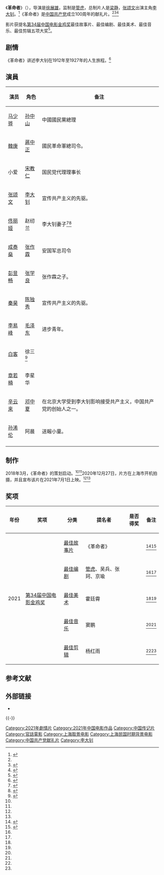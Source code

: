 {{电影信息框
| 片名     = 革命者
| 电影原名 = ''{{lang|en|The Pioneer}}''
| 图像     = 
| 图像说明 = 
| 导演     = [[徐展雄|徐展雄]]
| 监制     = 管虎
| 制片     = 梁静
| 编剧     = 管虎、吴兵、张珂、京瑜
| 原著     = 
| 主演     = 张颂文
| 配乐     = 
| 摄影     = 
| 剪辑     = 
| 制片商   = 
| 发行商   = 
| 上映日期 = 2021年7月1日（中国大陆、香港、澳門）
| 片长     = 121分钟
| 产地     = {{CHNML}}
| 语言     = 普通话
| 预算     = 
| 票房     = {{flagicon|CHNML}} 1.35億人民幣（截至8月31日）<br>{{flagicon|HKG}} 26.95萬港元（截至8月29日）
| 前集     = 
| 续集     = 
}}
《'''革命者'''》（{{lang-en|''The Pioneer''}}），导演是[[徐展雄|徐展雄]]，监制是[[管虎|管虎]]，总制片人是[[梁静_(演员)|梁静]]，[[张颂文|张颂文]]出演主角[[李大钊|李大钊]]。<ref name="bee">{{cite news |author1=陈晨 |url=https://www.thepaper.cn/newsDetail_forward_10559169 |title=电影《革命者》开机，张颂文饰演李大钊 |newspaper=澎湃新闻 |date=2020-12-28 |accessdate=2020-12-31 |archive-date=2020-12-29 |archive-url=https://web.archive.org/web/20201229010036/https://www.thepaper.cn/newsDetail_forward_10559169 |dead-url=no }}</ref>《革命者》是[[中国共产党|中国共产党]]成立100周年的献礼片。<ref name="bee"/><ref name="carrot">{{cite news |author1=孙佳音 |url=https://k.sina.com.cn/article_1737737970_6793c6f2020011mdy.html?from=ent&subch=oent |title=张颂文饰演李大钊，电影《革命者》勾勒时代群像献礼建党百年 |newspaper=新浪 |date=2020-12-28 |accessdate=2020-12-31 |archive-date=2021-04-12 |archive-url=https://web.archive.org/web/20210412132855/https://k.sina.com.cn/article_1737737970_6793c6f2020011mdy.html?from=ent&subch=oent |dead-url=no }}</ref><ref>{{cite news |title=《革命者》将于7月1日全国上映-新华网 |url=http://www.xinhuanet.com/ent/2021-06/22/c_1127585089.htm |accessdate=2021-12-22 |work=新华网 |archive-date=2021-12-22 |archive-url=https://web.archive.org/web/20211222114832/http://www.xinhuanet.com/ent/2021-06/22/c_1127585089.htm |dead-url=no }}</ref>

影片获提名[[第34届中国电影金鸡奖|第34届中国电影金鸡奖]]最佳故事片、最佳编剧、最佳美术、最佳音乐、最佳剪辑五项大奖<ref>{{cite web |title=金鸡奖公布提名名单，《悬崖之上》《中国医生》等争夺最佳故事片奖 |url=http://content.mtime.com/article/228783756 |website=Mtime时光网 |accessdate=2021-12-05 |date=2021-11-29 |archive-date=2022-01-09 |archive-url=https://web.archive.org/web/20220109173915/http://content.mtime.com/article/228783756 |dead-url=no }}</ref>。

==剧情==
《革命者》讲述李大钊在1912年至1927年的人生旅程。<ref>{{cite news |title=百集党史纪录片展映暨《革命者》首映仪式在澳门举行-中新网 |url=https://www.chinanews.com.cn/ga/2021/07-01/9511334.shtml |accessdate=2021-12-22 |work=中国新闻网 |archive-date=2021-12-22 |archive-url=https://web.archive.org/web/20211222072018/https://www.chinanews.com.cn/ga/2021/07-01/9511334.shtml |dead-url=no }}</ref>

==演員==
{|class="wikitable"
|-
! 演员 !! 角色 !! 备注
|-
|[[马少骅|马少骅]]
|[[孫中山|孙中山]]
|中國國民黨總理
|-
|[[韓庚|韓庚]] || [[蔣中正|蔣中正]] ||國民革命軍總司令。
|-
|小爱
|[[宋教仁|宋教仁]]
|国民党代理理事长
|-
|[[张颂文|张颂文]] || [[李大钊|李大钊]] || 宣传共产主义的先驱。
|-
|[[佟丽娅|佟丽娅]] || 赵纫兰 || 李大钊妻子<ref>{{cite news |title=佟丽娅回忆拍摄《革命者》往事 感谢张颂文互动-中新网 |url=https://www.chinanews.com.cn/yl/2021/07-05/9513072.shtml |accessdate=2021-12-22 |work=中国新闻网 |archive-date=2021-12-22 |archive-url=https://web.archive.org/web/20211222072424/https://www.chinanews.com.cn/yl/2021/07-05/9513072.shtml |dead-url=no }}</ref><ref>{{cite news |title=佟丽娅谈《革命者》哭戏细节 张颂文现场破防落泪 |url=https://ent.huanqiu.com/article/43oZt7dt8eD |accessdate=2021-12-22 |work=环球网 |archive-date=2021-12-22 |archive-url=https://web.archive.org/web/20211222072422/https://ent.huanqiu.com/article/43oZt7dt8eD |dead-url=no }}</ref>
|-
|[[成泰燊|成泰燊]]
|[[张作霖|张作霖]]
|安国军总司令
|-
|[[彭昱畅|彭昱畅]] || [[张学良|张学良]] || 张作霖之子。
|-
|[[秦昊|秦昊]] || [[陈独秀|陈独秀]] || 宣传共产主义的先驱。
|-
|[[李易峰|李易峰]] || [[毛泽东|毛泽东]] || 进步青年。
|-
|[[白客|白客]] || 徐三<ref>{{cite news |title=《革命者》登陆IMAX影院，沉浸感加倍更添动人力量-新华网 |url=http://www.xinhuanet.com/ent/2021-07/02/c_1127618081.htm |accessdate=2021-12-22 |work=新华网 |archive-date=2021-12-22 |archive-url=https://web.archive.org/web/20211222114823/http://www.xinhuanet.com/ent/2021-07/02/c_1127618081.htm |dead-url=no }}</ref> || 
|-
|[[章若楠|章若楠]] ||李星华 || 
|-
|[[辛云来|辛云来]] || [[邓中夏|邓中夏]] || 在北京大学受到李大钊影响接受共产主义，中国共产党的创始人之一。
|-
|[[孙浠伦|孙浠伦]] ||阿晨 || 送報小童。
|-
|}

==制作==
2018年3月，《革命者》的策划启动。<ref name="bee"/><ref name="carrot"/>2020年12月27日，片方在上海市开机拍摄，并且宣布该片在2021年7月1日上映。<ref name="bee"/><ref name="carrot"/>

==奖项==
{| class="wikitable"
|-
! 年份 !! 奖项 !! 分类 !! 提名者 !! 是否得奖 !! 备注
|-
|rowspan="5" | 2021 ||rowspan="5" | [[第34届中国电影金鸡奖|第34届中国电影金鸡奖]] || [[金鸡奖最佳故事片|最佳故事片]] || 《革命者》 || {{nom}} ||<ref name="tang">{{cite news |url=https://new.qq.com/omn/20211129/20211129A09I4Z00.html |title=第34届中国电影金鸡奖公布完整提名名单 |work=腾讯 |date=2021-11-29 |access-date=2021-12-31 |archive-date=2021-12-31 |archive-url=https://web.archive.org/web/20211231053357/https://new.qq.com/omn/20211129/20211129A09I4Z00.html |dead-url=no }}</ref><ref name="han">{{cite news |url=https://new.qq.com/omn/20211230/20211230A0CYFV00.html |title=第34届中国电影金鸡奖完整名单 |work=腾讯 |date=2021-12-30 |access-date=2021-12-31 |language=zh |archive-date=2021-12-31 |archive-url=https://web.archive.org/web/20211231054132/https://new.qq.com/omn/20211230/20211230A0CYFV00.html |dead-url=no }}</ref>
|-
| [[金鸡奖最佳编剧|最佳编剧]] || [[管虎|管虎]]、吴兵、张珂、京瑜 || {{nom}} || <ref name="tang"/><ref name="han"/>
|-
| [[金鸡奖最佳美术|最佳美术]] || 霍廷霄 || {{won}} || <ref name="tang"/><ref name="han"/>
|-
| [[金鸡奖最佳音乐|最佳音乐]] || 窦鹏 || {{nom}} || <ref name="tang"/><ref name="han"/>
|-
| [[金鸡奖最佳剪辑|最佳剪辑]] || 杨红雨 || {{nom}} || <ref name="tang"/><ref name="han"/>
|}

==参考文献==
{{reflist}}

== 外部链接 ==
*{{Douban|id=35288767}}

{{-}}
{{中国共产党成立100周年庆祝活动}}
{{DEFAULTSORT:Ge革命者}}
[[Category:2021年劇情片|Category:2021年劇情片]]
[[Category:2021年中国电影作品|Category:2021年中国电影作品]]
[[Category:中国传记片|Category:中国传记片]]
[[Category:官話電影|Category:官話電影]]
[[Category:上海取景电影|Category:上海取景电影]]
[[Category:上海民国时期背景电影|Category:上海民国时期背景电影]]
[[Category:中国共产党献礼片|Category:中国共产党献礼片]]
[[Category:李大钊|Category:李大钊]]